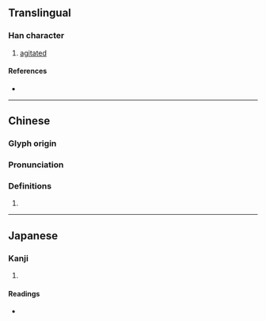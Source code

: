 {{character info}}
==Translingual==

===Han character===
{{Han char|rn=61|rad=心|as=10|sn=13|four=97036|canj=PEII|ids=⿰忄蚤}}

# [[agitated]]

====References====
* {{Han ref|kx=0397.210|dkj=11043|dj=0736.140|hdz=42332.120|uh=6145|ud=24901|bh=DD69|bd=56681}}

----

==Chinese==
{{zh-forms}}

===Glyph origin===
{{Han etym}}

===Pronunciation===
{{zh-pron
|m=sāo
|c=cou2,sou1
|mc=y
|oc=y
|ma=
|cat=v
}}

===Definitions===
{{zh-hanzi}}

# {{rfdef|zh}}

----

==Japanese==

===Kanji===
{{ja-kanji|grade=|rs=心10}}

# {{rfdef|ja|sort=心10}}

====Readings====
* {{ja-readings|on=[[そう]] (sō), [[しょう]] (shō)|kun=[[うごく]] (ugoku)}}